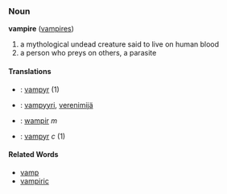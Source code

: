===Noun===
'''vampire''' ([[vampires]])

#a mythological undead creature said to live on human blood
#a person who preys on others, a parasite

====Translations====
*{{msg:da}}: [[vampyr]] (1)
*{{msg:fi}}: [[vampyyri]], [[verenimijä]]
*{{pl}}: [[wampir]] ''m''
*{{sv}}: [[vampyr]] ''c'' (1)

====Related Words====
*[[vamp]]
*[[vampiric]]